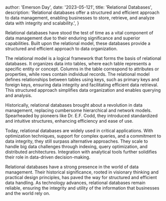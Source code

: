 
  author: 'Emerson Day',
  date: '2023-05-121',
  title: 'Relational Databases',
  description:
    'Relational databases offer a structured and efficient approach to data management, enabling businesses to store, retrieve, and analyze data with integrity and scalability.',
}


Relational databases have stood the test of time as a vital component of data management due to their enduring significance and superior capabilities. Built upon the relational model, these databases provide a structured and efficient approach to data organization.

The relational model is a logical framework that forms the basis of relational databases. It organizes data into tables, where each table represents a specific entity or concept. Columns in the table correspond to attributes or properties, while rows contain individual records. The relational model defines relationships between tables using keys, such as primary keys and foreign keys, ensuring data integrity and facilitating efficient data retrieval. This structured approach simplifies data organization and enables querying and analysis.

Historically, relational databases brought about a revolution in data management, replacing cumbersome hierarchical and network models. Spearheaded by pioneers like Dr. E.F. Codd, they introduced standardized and intuitive structures, enhancing efficiency and ease of use.

Today, relational databases are widely used in critical applications. With optimization techniques, support for complex queries, and a commitment to data integrity, they still surpass alternative approaches. They scale to handle big data challenges through indexing, query optimization, and distributed architectures. Integration with analytical tools further solidifies their role in data-driven decision-making.

Relational databases have a strong presence in the world of data management. Their historical significance, rooted in visionary thinking and practical design principles, has paved the way for structured and efficient data handling. As technology advances, relational databases remain reliable, ensuring the integrity and utility of the information that businesses and the world rely on.
